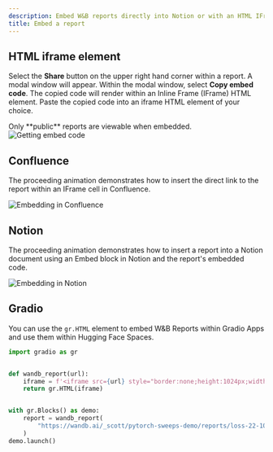 ```yaml
---
description: Embed W&B reports directly into Notion or with an HTML IFrame element.
title: Embed a report
---
```


## HTML iframe element

Select the **Share** button on the upper right hand corner within a report. A modal window will appear. Within the modal window, select **Copy embed code**. The copied code will render within an Inline Frame (IFrame)  HTML element. Paste the copied code into an iframe HTML element of your choice.

<Note>
Only **public** reports are viewable when embedded.
</Note>

<Frame>
    <img src="/images/reports/get_embed_url.gif" alt="Getting embed code"  />
</Frame>

## Confluence

The proceeding animation demonstrates how to insert the direct link to the report within an IFrame cell in Confluence.

<Frame>
    <img src="/images/reports/embed_iframe_confluence.gif" alt="Embedding in Confluence"  />
</Frame>

## Notion

The proceeding animation demonstrates how to insert a report into a Notion document using an Embed block in Notion and the report's embedded code.

<Frame>
    <img src="/images/reports/embed_iframe_notion.gif" alt="Embedding in Notion"  />
</Frame>

## Gradio

You can use the `gr.HTML` element to embed W&B Reports within Gradio Apps and use them within Hugging Face Spaces.

```python
import gradio as gr


def wandb_report(url):
    iframe = f'<iframe src={url} style="border:none;height:1024px;width:100%">'
    return gr.HTML(iframe)


with gr.Blocks() as demo:
    report = wandb_report(
        "https://wandb.ai/_scott/pytorch-sweeps-demo/reports/loss-22-10-07-16-00-17---VmlldzoyNzU2NzAx"
    )
demo.launch()
```

##